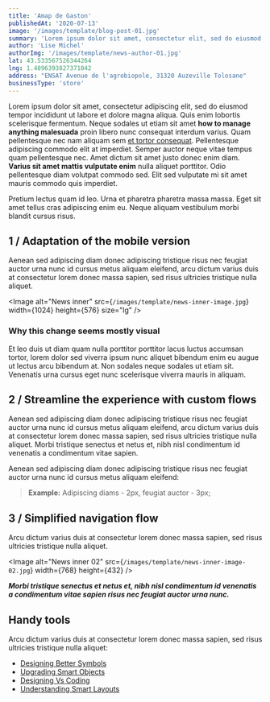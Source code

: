 ```yaml
---
title: 'Amap de Gaston'
publishedAt: '2020-07-13'
image: '/images/template/blog-post-01.jpg'
summary: 'Lorem ipsum dolor sit amet, consectetur elit, sed do eiusmod tempor incididunt.'
author: 'Lise Michel'
authorImg: '/images/template/news-author-01.jpg'
lat: 43.533567526344264
lng: 1.4896393827371042
address: "ENSAT Avenue de l'agrobiopole, 31320 Auzeville Tolosane"
businessType: 'store'
---
```


Lorem ipsum dolor sit amet, consectetur adipiscing elit, sed do eiusmod tempor incididunt ut labore et dolore magna aliqua. Quis enim lobortis scelerisque fermentum. Neque sodales ut etiam sit amet **how to manage anything malesuada** proin libero nunc consequat interdum varius. Quam pellentesque nec nam aliquam sem [et tortor consequat](#0). Pellentesque adipiscing commodo elit at imperdiet. Semper auctor neque vitae tempus quam pellentesque nec. Amet dictum sit amet justo donec enim diam. **Varius sit amet mattis vulputate enim** nulla aliquet porttitor. Odio pellentesque diam volutpat commodo sed. Elit sed vulputate mi sit amet mauris commodo quis imperdiet.

Pretium lectus quam id leo. Urna et pharetra pharetra massa massa. Eget sit amet tellus cras adipiscing enim eu. Neque aliquam vestibulum morbi blandit cursus risus.

<Separator />

## 1 / Adaptation of the mobile version

Aenean sed adipiscing diam donec adipiscing tristique risus nec feugiat auctor urna nunc id cursus metus aliquam eleifend, arcu dictum varius duis at consectetur lorem donec massa sapien, sed risus ultricies tristique nulla aliquet.

<Image
  alt="News inner"
  src={`/images/template/news-inner-image.jpg`}
  width={1024}
  height={576}
  size="lg"
/>

### Why this change seems mostly visual

Et leo duis ut diam quam nulla porttitor porttitor lacus luctus accumsan tortor, lorem dolor sed viverra ipsum nunc aliquet bibendum enim eu augue ut lectus arcu bibendum at. Non sodales neque sodales ut etiam sit. Venenatis urna cursus eget nunc scelerisque viverra mauris in aliquam.

<Separator />

## 2 / Streamline the experience with custom flows

Aenean sed adipiscing diam donec adipiscing tristique risus nec feugiat auctor urna nunc id cursus metus aliquam eleifend, arcu dictum varius duis at consectetur lorem donec massa sapien, sed risus ultricies tristique nulla aliquet. Morbi tristique senectus et netus et, nibh nisl condimentum id venenatis a condimentum vitae sapien.

Aenean sed adipiscing diam donec adipiscing tristique risus nec feugiat auctor urna nunc id cursus metus aliquam eleifend:

> **Example:** Adipiscing diams - 2px, feugiat auctor - 3px;

<Separator />

## 3 / Simplified navigation flow

Arcu dictum varius duis at consectetur lorem donec massa sapien, sed risus ultricies tristique nulla aliquet.

<Image
  alt="News inner 02"
  src={`/images/template/news-inner-image-02.jpg`}
  width={768}
  height={432}
/>

**_Morbi tristique senectus et netus et, nibh nisl condimentum id venenatis a condimentum vitae sapien risus nec feugiat auctor urna nunc._**

<Separator />

## Handy tools

Arcu dictum varius duis at consectetur lorem donec massa sapien, sed risus ultricies tristique nulla aliquet:

- [Designing Better Symbols](#0)
- [Upgrading Smart Objects](#0)
- [Designing Vs Coding](#0)
- [Understanding Smart Layouts](#0)
